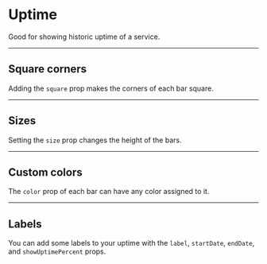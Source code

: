 
# Uptime

Good for showing historic uptime of a service.

<ComponentPreview code={code} />

-----
## Square corners
Adding the `square` prop makes the corners of each bar square.

<ComponentPreview code={shapeCode} />

-----
## Sizes
Setting the `size` prop changes the height of the bars.

<ComponentPreview code={sizeCode} />

-----
## Custom colors
The `color` prop of each bar can have any color assigned to it.

<ComponentPreview code={customColorsCode} />

-----
## Labels
You can add some labels to your uptime with the `label`, `startDate`, `endDate`, and `showUptimePercent` props.

<ComponentPreview code={labelCode} />

